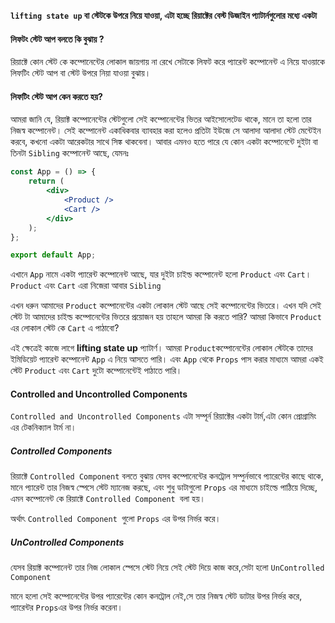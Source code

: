 **`lifting state up` বা স্টেটকে উপরে নিয়ে যাওয়া, এটা হচ্ছে রিয়াক্টের বেস্ট ডিজাইন প্যাটার্নগুলোর মধ্যে একটা**

#### লিফটং স্টেট আপ বলতে কি বুঝায় ?

রিয়াক্টে কোন স্টেট কে কম্পোনেন্টের লোকাল জায়গায় না রেখে সেটাকে লিফট করে প্যারেন্ট কম্পোনেন্ট এ নিয়ে যাওয়াকে লিফটিং স্টেট আপ বা স্টেট উপরে নিয়া যাওয়া বুঝায়।

#### লিফটিং স্টেট আপ কেন করতে হয়?

আমরা জানি যে, রিয়াক্ট কম্পোনেন্টের স্টেটগুলো সেই কম্পোনেন্টের ভিতর আইসোলেটেড থাকে, মানে তা হলো তার নিজস্ব কম্পোনেন্ট। সেই কম্পোনেন্ট একাধিকবার ব্যাবহার করা হলেও প্রতিটা ইউজে সে আলাদা আলাদা স্টেট মেন্টেইন করবে, কখনো একটা আরেকটার সাথে সিঙ্ক থাকবেনা। আবার এমনও হতে পারে যে কোন একটা কম্পোনেন্টে দুইটা বা তিনটা `Sibling` কম্পোনেন্ট আছে, যেমনঃ

```jsx filename="App.js"
const App = () => {
    return (
        <div>
            <Product />
            <Cart />
        </div>
    );
};

export default App;
```

এখানে `App` নামে একটা প্যারেন্ট কম্পোনেন্ট আছে, যার দুইটা চাইল্ড কম্পোনেন্ট হলো `Product` এবং `Cart`। `Product` এবং `Cart` এরা নিজেরা আবার `Sibling`

এখন ধরুন আমাদের `Product` কম্পোনেন্টের একটা লোকাল স্টেট আছে সেই কম্পোনেন্টের ভিতরে। এখন যদি সেই স্টেট টা আমাদের চাইল্ড কম্পোনেন্টের ভিতরে প্রয়োজন হয় তাহলে আমরা কি করতে পারি? আমরা কিভাবে `Product` এর লোকাল স্টেট কে `Cart` এ পাঠাবো?

এই ক্ষেত্রেই কাজে লাগে **lifting state up** প্যাটার্ণ। আমরা `Product`কম্পোনেন্টের লোকাল স্টেটকে তাদের ইমিডিয়েট প্যারেন্ট কম্পোনেন্ট `App` এ নিয়ে আসতে পারি। এবং `App` থেকে `Props` পাস করার মাধ্যমে আমরা একই স্টেট `Product` এবং `Cart` দুটো কম্পোনেন্টেই পাঠাতে পারি।

#### Controlled and Uncontrolled Components

`Controlled and Uncontrolled Components` এটা সম্পূর্ন রিয়াক্টের একটা টার্ম,এটা কোন প্রোগ্রামিং এর টেকনিক্যাল টার্ম না।

##### Controlled Components

রিয়াক্টে `Controlled Component` বলতে বুঝায় যেসব কম্পোনেন্টের কনট্রোল সম্পুর্নভাবে প্যারেন্টের কাছে থাকে, মানে প্যারেন্ট তার নিজস্ব স্পেসে স্টেট ম্যানেজ করছে, এবং শুধু ডাটাগুলো `Props` এর মাধ্যমে চাইল্ডে পাঠিয়ে দিচ্ছে, এমন কম্পোনেন্ট কে রিয়াক্টে `Controlled Component `বলা হয়।

অর্থাৎ `Controlled Component `গুলো `Props` এর উপর নির্ভর করে।

##### UnControlled Components

যেসব রিয়াক্ট কম্পোনেন্ট তার নিজ লোকাল স্পেসে স্টেট নিয়ে সেই স্টেট দিয়ে কাজ করে,সেটা হলো `UnControlled Component`

মানে হলো সেই কম্পোনেন্টের উপর প্যারেন্টের কোন কনট্রোল নেই,সে তার নিজস্ব স্টেট ডাটার উপর নির্ভর করে, প্যারেন্টর `Props`এর উপর নির্ভর করেনা।

